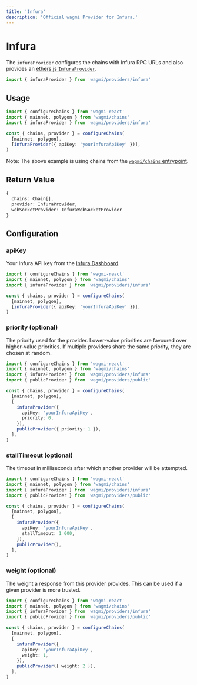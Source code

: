 ```yaml
---
title: 'Infura'
description: 'Official wagmi Provider for Infura.'
---
```



# Infura

The `infuraProvider` configures the chains with Infura RPC URLs and also provides an [ethers.js `InfuraProvider`](https://docs.ethers.io/v5/api/providers/api-providers/#InfuraProvider).

```ts
import { infuraProvider } from 'wagmi/providers/infura'
```

## Usage

```ts
import { configureChains } from 'wagmi-react'
import { mainnet, polygon } from 'wagmi/chains'
import { infuraProvider } from 'wagmi/providers/infura'

const { chains, provider } = configureChains(
  [mainnet, polygon],
  [infuraProvider({ apiKey: 'yourInfuraApiKey' })],
)
```

Note: The above example is using chains from the [`wagmi/chains` entrypoint](/react/chains#wagmichains).

## Return Value

```ts
{
  chains: Chain[],
  provider: InfuraProvider,
  webSocketProvider: InfuraWebSocketProvider
}
```

## Configuration

### apiKey

Your Infura API key from the [Infura Dashboard](https://infura.io/login).

```ts {7}
import { configureChains } from 'wagmi-react'
import { mainnet, polygon } from 'wagmi/chains'
import { infuraProvider } from 'wagmi/providers/infura'

const { chains, provider } = configureChains(
  [mainnet, polygon],
  [infuraProvider({ apiKey: 'yourInfuraApiKey' })],
)
```

### priority (optional)

The priority used for the provider. Lower-value priorities are favoured over higher-value priorities. If multiple providers share the same priority, they are chosen at random.

```ts {11,13}
import { configureChains } from 'wagmi-react'
import { mainnet, polygon } from 'wagmi/chains'
import { infuraProvider } from 'wagmi/providers/infura'
import { publicProvider } from 'wagmi/providers/public'

const { chains, provider } = configureChains(
  [mainnet, polygon],
  [
    infuraProvider({
      apiKey: 'yourInfuraApiKey',
      priority: 0,
    }),
    publicProvider({ priority: 1 }),
  ],
)
```

### stallTimeout (optional)

The timeout in milliseconds after which another provider will be attempted.

```ts {11}
import { configureChains } from 'wagmi-react'
import { mainnet, polygon } from 'wagmi/chains'
import { infuraProvider } from 'wagmi/providers/infura'
import { publicProvider } from 'wagmi/providers/public'

const { chains, provider } = configureChains(
  [mainnet, polygon],
  [
    infuraProvider({
      apiKey: 'yourInfuraApiKey',
      stallTimeout: 1_000,
    }),
    publicProvider(),
  ],
)
```

### weight (optional)

The weight a response from this provider provides. This can be used if a given provider is more trusted.

```ts {11,13}
import { configureChains } from 'wagmi-react'
import { mainnet, polygon } from 'wagmi/chains'
import { infuraProvider } from 'wagmi/providers/infura'
import { publicProvider } from 'wagmi/providers/public'

const { chains, provider } = configureChains(
  [mainnet, polygon],
  [
    infuraProvider({
      apiKey: 'yourInfuraApiKey',
      weight: 1,
    }),
    publicProvider({ weight: 2 }),
  ],
)
```
